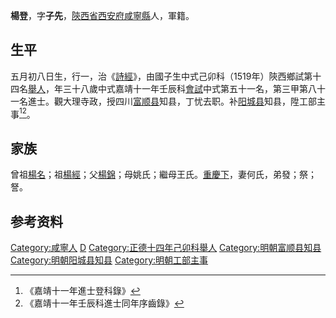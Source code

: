 {{明清人物信息框
| 姓名 = 楊登
| 原名 =
| 圖片名稱= 
| 圖片大小 =
| 圖片說明 = 
| 最高職務 =
| 國家 = 大明 
| 爵位 =
| 籍貫 = [[陝西省|陝西省]][[西安府|西安府]][[咸寧縣|咸寧縣]]
| 族裔 = 
| 旗籍 = 
| 字號 = 
| 諡號 =
| 出生日期 = 五月初八日
| 出生地點 =
| 逝世日期 = 
| 逝世地點 =
| 墓葬 =
| 配偶 = 何氏
| 親屬 =
| 出身 =
* 正德十四年己卯科舉人
* 嘉靖十一年壬辰科進士
| 經歷 =
| 著作 =  
}}
'''楊登'''{{BD|1495年||1554年||}}，字'''子先'''，[[陝西省|陝西省]][[西安府|西安府]][[咸寧縣|咸寧縣]]人，軍籍。

==生平==
五月初八日生，行一，治《[[詩經|詩經]]》，由國子生中式己卯科（1519年）陝西鄉試第十四名[[舉人|舉人]]，年三十八歲中式嘉靖十一年壬辰科[[會試|會試]]中式第五十一名，第三甲第八十一名進士。觀大理寺政，授四川[[富顺县|富顺县]]知县，丁忧去职。补[[阳城县|阳城县]]知县，陞工部主事<ref>《嘉靖十一年進士登科錄》</ref><ref>《嘉靖十一年壬辰科進士同年序齒錄》</ref>。

==家族== 
曾祖[[楊名|楊名]]；祖[[楊經|楊經]]；父[[楊錦|楊錦]]；母姚氏；繼母王氏。[[重慶下|重慶下]]，妻何氏，弟發；祭；詧。

== 参考资料 ==
{{reflist}}

{{start box}}
{{s-off}}
{{s-before|邹颐贤<br>山东举人}}
{{s-title|明朝[[阳城县|阳城县]]知县|嘉靖年間}}
{{s-after|李永祥<br>陕西举人}}
{{end box}}

{{嘉靖十一年壬辰科殿试金榜}}

{{Authority control}}
{{DEFAULTSORT:}}
[[Category:咸寧人|Category:咸寧人]]
[[Category:杨姓|D]]
[[Category:正德十四年己卯科舉人|Category:正德十四年己卯科舉人]]
[[Category:明朝富顺县知县|Category:明朝富顺县知县]]
[[Category:明朝阳城县知县|Category:明朝阳城县知县]]
[[Category:明朝工部主事|Category:明朝工部主事]]

{{明朝人物小作品}}
